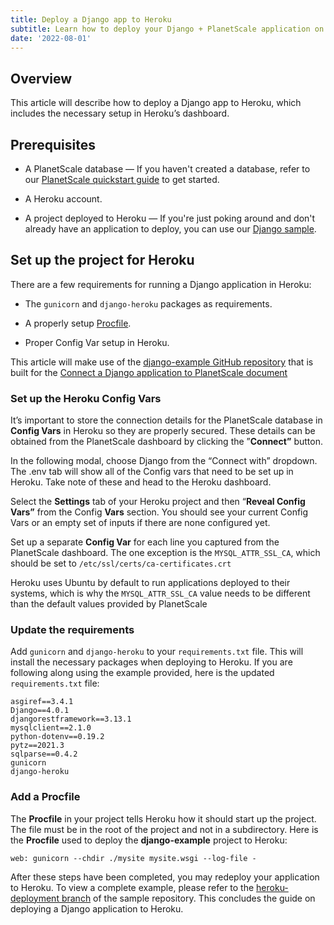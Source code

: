 ```yaml
---
title: Deploy a Django app to Heroku
subtitle: Learn how to deploy your Django + PlanetScale application on Heroku
date: '2022-08-01'
---
```



## Overview

This article will describe how to deploy a Django app to Heroku, which includes the necessary setup in Heroku’s dashboard.

## Prerequisites

- A PlanetScale database — If you haven't created a database, refer to our [PlanetScale quickstart guide](/docs/tutorials/planetscale-quick-start-guide) to get started.

- A Heroku account.

- A project deployed to Heroku — If you're just poking around and don't already have an application to deploy, you can use our [Django sample](https://github.com/planetscale/django-example).

## Set up the project for Heroku

There are a few requirements for running a Django application in Heroku:

- The `gunicorn` and `django-heroku` packages as requirements.

- A properly setup [Procfile](https://devcenter.heroku.com/articles/procfile).

- Proper Config Var setup in Heroku.

<InfoBlock type="note">

This article will make use of the [django-example GitHub repository](https://github.com/planetscale/django-example) that is built for the [Connect a Django application to PlanetScale document](/docs/tutorials/connect-django-app)

</InfoBlock>

### Set up the Heroku Config Vars

It’s important to store the connection details for the PlanetScale database in **Config Vars** in Heroku so they are properly secured. These details can be obtained from the PlanetScale dashboard by clicking the ”**Connect”** button.

<ImageBlock alt='The location of the “Connect” button in the PlanetScale dashboard.' src={database} />

In the following modal, choose Django from the “Connect with” dropdown. The .env tab will show all of the Config vars that need to be set up in Heroku. Take note of these and head to the Heroku dashboard.

<ImageBlock alt='The connection details for the project.' src={connect} />

Select the **Settings** tab of your Heroku project and then “**Reveal Config Vars”** from the Config **Vars** section. You should see your current Config Vars or an empty set of inputs if there are none configured yet.

<ImageBlock alt='The Settings tab of the Heroku dashboard.' src={heroku} />

Set up a separate **Config Var** for each line you captured from the PlanetScale dashboard. The one exception is the `MYSQL_ATTR_SSL_CA`, which should be set to `/etc/ssl/certs/ca-certificates.crt`

<InfoBlock type="note">

Heroku uses Ubuntu by default to run applications deployed to their systems, which is why the `MYSQL_ATTR_SSL_CA` value needs to be different than the default values provided by PlanetScale

</InfoBlock>

<ImageBlock alt='The Config Vars setup for the project.' src={ssl} />

### Update the requirements

Add `gunicorn` and `django-heroku` to your `requirements.txt` file. This will install the necessary packages when deploying to Heroku. If you are following along using the example provided, here is the updated `requirements.txt` file:

```
asgiref==3.4.1
Django==4.0.1
djangorestframework==3.13.1
mysqlclient==2.1.0
python-dotenv==0.19.2
pytz==2021.3
sqlparse==0.4.2
gunicorn
django-heroku
```

### Add a Procfile

The **Procfile** in your project tells Heroku how it should start up the project. The file must be in the root of the project and not in a subdirectory. Here is the **Procfile** used to deploy the **django-example** project to Heroku:

```
web: gunicorn --chdir ./mysite mysite.wsgi --log-file -
```

After these steps have been completed, you may redeploy your application to Heroku. To view a complete example, please refer to the [heroku-deployment branch](https://github.com/planetscale/django-example/tree/heroku-deployment) of the sample repository. This concludes the guide on deploying a Django application to Heroku.
